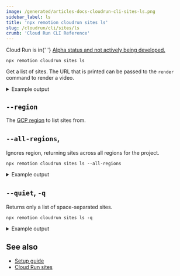 ```yaml
---
image: /generated/articles-docs-cloudrun-cli-sites-ls.png
sidebar_label: ls
title: 'npx remotion cloudrun sites ls'
slug: /cloudrun/cli/sites/ls
crumb: 'Cloud Run CLI Reference'
---
```


<ExperimentalBadge>
	<p>
		Cloud Run is in{' '}
		<a href="/docs/cloudrun/status">
			Alpha status and not actively being developed.
		</a>
	</p>
</ExperimentalBadge>

```
npx remotion cloudrun sites ls
```

Get a list of sites. The URL that is printed can be passed to the `render` command to render a video.

<details>
	<summary>Example output</summary>
	<pre>
		2 sites in us-east1, in the remotion-example project.
		<br />
		<br />
		Site: another-site
		<br />
		Bucket: remotioncloudrun-12345
		<br />
		Region: us-east1
		<br />
		Serve Url:
		https://storage.googleapis.com/remotioncloudrun-12345/sites/another-site/index.html
		<br />
		<br />
		Site: test-site
		<br />
		Bucket: remotioncloudrun-12345
		<br />
		Region: us-east1
		<br />
		Serve Url:
		https://storage.googleapis.com/remotioncloudrun-12345/sites/test-site/index.html
		<br />
	</pre>
</details>

## `--region`

The [GCP region](/docs/cloudrun/region-selection) to list sites from.

## `--all-regions`,

Ignores region, returning sites across all regions for the project.

```
npx remotion cloudrun sites ls --all-regions
```

<details>
	<summary>Example output</summary>
	<pre>
		3 sites in all regions, in the remotion-example project.
		<br />
		<br />
		Site: another-site
		<br />
		Bucket: remotioncloudrun-12345
		<br />
		Region: us-east1
		<br />
		Serve Url:
		https://storage.googleapis.com/remotioncloudrun-12345/sites/another-site/index.html
		<br />
		<br />
		Site: test-site
		<br />
		Bucket: remotioncloudrun-12345
		<br />
		Region: us-east1
		<br />
		Serve Url:
		https://storage.googleapis.com/remotioncloudrun-12345/sites/test-site/index.html
		<br />
		<br />
		Site: central-site
		<br />
		Bucket: remotioncloudrun-abcdefgh
		<br />
		Region: us-central1
		<br />
		Serve Url:
		https://storage.googleapis.com/remotioncloudrun-abcdefgh/sites/central-site/index.html
	</pre>
</details>

## `--quiet`, `-q`

Returns only a list of space-separated sites.

```
npx remotion cloudrun sites ls -q
```

<details>
	<summary>Example output</summary>
	<pre>
		another-site test-site central-site
		<br />
	</pre>
</details>

## See also

- [Setup guide](/docs/cloudrun/setup)
- [Cloud Run sites](/docs/cloudrun/cli/sites)
